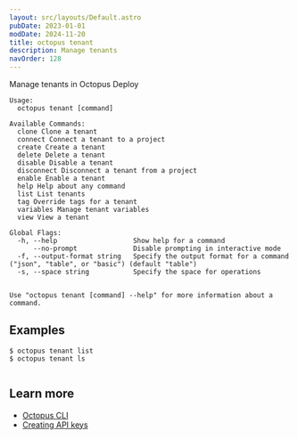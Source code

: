 ```yaml
---
layout: src/layouts/Default.astro
pubDate: 2023-01-01
modDate: 2024-11-20
title: octopus tenant
description: Manage tenants
navOrder: 128
---
```


Manage tenants in Octopus Deploy

```
Usage:
  octopus tenant [command]

Available Commands:
  clone Clone a tenant
  connect Connect a tenant to a project
  create Create a tenant
  delete Delete a tenant
  disable Disable a tenant
  disconnect Disconnect a tenant from a project
  enable Enable a tenant
  help Help about any command
  list List tenants
  tag Override tags for a tenant
  variables Manage tenant variables
  view View a tenant

Global Flags:
  -h, --help                   Show help for a command
      --no-prompt              Disable prompting in interactive mode
  -f, --output-format string   Specify the output format for a command ("json", "table", or "basic") (default "table")
  -s, --space string           Specify the space for operations


Use "octopus tenant [command] --help" for more information about a command.
```

## Examples

<SamplesInstance />

```
$ octopus tenant list
$ octopus tenant ls


```

## Learn more

- [Octopus CLI](/docs/octopus-rest-api/cli)
- [Creating API keys](/docs/octopus-rest-api/how-to-create-an-api-key)